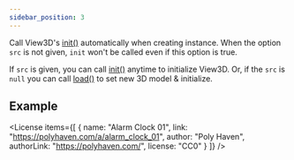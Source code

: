```yaml
---
sidebar_position: 3
---
```



<OptionDescriptor type="boolean" defaultVal="true" />

Call View3D's [init()](/docs/api/View3D#init) automatically when creating instance.
When the option `src` is not given, `init` won't be called even if this option is true.

If `src` is given, you can call [init()](/docs/api/View3D#init) anytime to initialize View3D.
Or, if the `src` is `null` you can call [load()](/docs/api/View3D#load) to set new 3D model & initialize.

## Example
<View3D
  src="/egjs-view3d/model/draco/alarm.glb"
  poster="/egjs-view3d/poster/alarm_default.png"
  autoInit={false}
  clickToLoad
  showExampleCode />

<License items={[
  {
    name: "Alarm Clock 01",
    link: "https://polyhaven.com/a/alarm_clock_01",
    author: "Poly Haven",
    authorLink: "https://polyhaven.com/",
    license: "CC0"
  }
]} />
